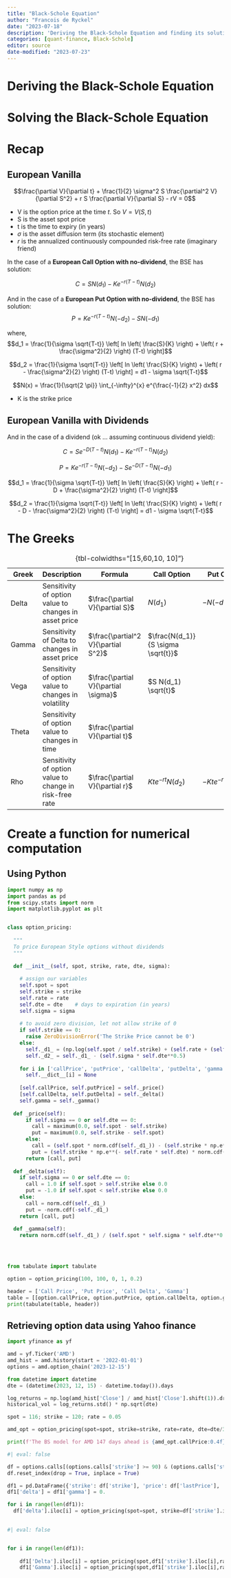 ```yaml
---
title: "Black-Schole Equation"
author: "Francois de Ryckel"
date: "2023-07-18"
description: 'Deriving the Black-Schole Equation and finding its solutions. Application with R and Python'
categories: [quant-finance, Black-Schole]
editor: source
date-modified: "2023-07-23"
---
```



# Deriving the Black-Schole Equation

# Solving the Black-Schole Equation 

# Recap 

## European Vanilla 

$$\frac{\partial V}{\partial t} + \frac{1}{2} \sigma^2 S \frac{\partial^2 V}{\partial S^2} + r S \frac{\partial V}{\partial S} - rV = 0$$

* V is the option price at the time $t$. So $V = V(S, t)$  
* S is the asset spot price
* t is the time to expiry (in years)
* $\sigma$ is the asset diffusion term (its stochastic element) 
* $r$ is the annualized continuously compounded risk-free rate (imaginary friend)

In the case of a **European Call Option with no-dividend**, the BSE has solution: 

$$C = S N(d_1) - K e^{-r(T-t)} N(d_2)$$

And in the case of a **European Put Option with no-dividend**, the BSE has solution: 
$$P = K e^{-r(T-t)}N(-d_2) - SN(-d_1)$$

where, 
$$d_1 = \frac{1}{\sigma \sqrt{T-t}} \left[ ln \left( \frac{S}{K} \right) + \left( r + \frac{\sigma^2}{2} \right) (T-t) \right]$$

$$d_2 = \frac{1}{\sigma \sqrt{T-t}} \left[ ln \left( \frac{S}{K} \right) + \left( r - \frac{\sigma^2}{2} \right) (T-t) \right] = d1 - \sigma \sqrt{T-t}$$

$$N(x) = \frac{1}{\sqrt{2 \pi}} \int_{-\infty}^{x} e^{\frac{-1}{2} x^2} dx$$ 

* K is the strike price 

## European Vanilla with Dividends 

And in the case of a dividend (ok ... assuming continuous dividend yield): 

$$C = S e^{-D(T-t)} N(d_1) - K e^{-r(T-t)} N(d_2)$$

$$P = K e^{-r(T-t)}N(-d_2) - Se^{-D(T-t)}N(-d_1)$$

$$d_1 = \frac{1}{\sigma \sqrt{T-t}} \left[ ln \left( \frac{S}{K} \right) + \left( r - D + \frac{\sigma^2}{2} \right) (T-t) \right]$$ 

$$d_2 = \frac{1}{\sigma \sqrt{T-t}} \left[ ln \left( \frac{S}{K} \right) + \left( r - D - \frac{\sigma^2}{2} \right) (T-t) \right] = d1 - \sigma \sqrt{T-t}$$

# The Greeks 

| Greek   |   Description                                          | Formula                                 | Call Option  | Put Option  | 
|---------|--------------------------------------------------------|-----------------------------------------|--------------| ------------|
| Delta   |  Sensitivity of option value to changes in asset price |  $\frac{\partial V}{\partial S}$        | $N(d_1)$     |  $-N(-d_!)$ |
| Gamma   |  Sensitivity of Delta to changes in asset price        |  $\frac{\partial^2 V}{\partial S^2}$    | $\frac{N(d_1)}{S \sigma \sqrt{t}}$ | |
| Vega    |  Sensitivity of option value to changes in volatility  |  $\frac{\partial V}{\partial \sigma}$   | $S N(d_1) \sqrt{t}$| |
| Theta   |  Sensitivity of option value to changes in time        |  $\frac{\partial V}{\partial t}$        |  | |
| Rho     |  Sensitivity of option value to change in risk-free rate |  $\frac{\partial V}{\partial r}$      | $Kte^{-rt} N(d_2)$ | $-Kte^{-rt} N(-d_2)$|

: {tbl-colwidths="[15,60,10, 10]"}

# Create a function for numerical computation  


## Using Python 

```python
import numpy as np
import pandas as pd
from scipy.stats import norm
import matplotlib.pyplot as plt 


class option_pricing: 
  
  """
  To price European Style options without dividends
  """
  
  def __init__(self, spot, strike, rate, dte, sigma): 
    
    # assign our variables
    self.spot = spot
    self.strike = strike
    self.rate = rate
    self.dte = dte    # days to expiration (in years)
    self.sigma = sigma
    
    # to avoid zero division, let not allow strike of 0
    if self.strike == 0: 
      raise ZeroDivisionError('The Strike Price cannot be 0')
    else: 
      self._d1_ = (np.log(self.spot / self.strike) + (self.rate + (self.sigma**2 / 2)) * dte) / (self.sigma * self.dte**0.5)
      self._d2_ = self._d1_ - (self.sigma * self.dte**0.5) 
    
    for i in ['callPrice', 'putPrice', 'callDelta', 'putDelta', 'gamma']: 
      self.__dict__[i] = None
      
    [self.callPrice, self.putPrice] = self._price() 
    [self.callDelta, self.putDelta] = self._delta()
    self.gamma = self._gamma()
    
  def _price(self): 
      if self.sigma == 0 or self.dte == 0: 
        call = maximum(0.0, self.spot - self.strike)
        put = maximum(0.0, self.strike - self.spot) 
      else: 
        call = (self.spot * norm.cdf(self._d1_)) - (self.strike * np.e**(- self.rate * self.dte) * norm.cdf(self._d2_))
        put = (self.strike * np.e**(- self.rate * self.dte) * norm.cdf(-self._d2_)) - (self.spot * norm.cdf(-self._d1_))
      return [call, put] 
    
  def _delta(self): 
    if self.sigma == 0 or self.dte == 0: 
      call = 1.0 if self.spot > self.strike else 0.0
      put = -1.0 if self.spot < self.strike else 0.0
    else: 
      call = norm.cdf(self._d1_)
      put = -norm.cdf(-self._d1_)
    return [call, put]
  
  def _gamma(self): 
    return norm.cdf(self._d1_) / (self.spot * self.sigma * self.dte**0.5)
    




```


```python
from tabulate import tabulate

option = option_pricing(100, 100, 0, 1, 0.2)

header = ['Call Price', 'Put Price', 'Call Delta', 'Gamma']
table = [[option.callPrice, option.putPrice, option.callDelta, option.gamma]]
print(tabulate(table, header))
```

## Retrieving option data using Yahoo finance 

```python
import yfinance as yf 

amd = yf.Ticker('AMD')
amd_hist = amd.history(start = '2022-01-01')
options = amd.option_chain('2023-12-15')

from datetime import datetime
dte = (datetime(2023, 12, 15) - datetime.today()).days 

log_returns = np.log(amd_hist['Close'] / amd_hist['Close'].shift(1)).dropna()
historical_vol = log_returns.std() * np.sqrt(dte)

spot = 116; strike = 120; rate = 0.05

amd_opt = option_pricing(spot=spot, strike=strike, rate=rate, dte=dte/365, sigma=historical_vol)

print(f'The BS model for AMD 147 days ahead is {amd_opt.callPrice:0.4f}')
```

```python
#| eval: false

df = options.calls[(options.calls['strike'] >= 90) & (options.calls['strike'] < 150)]
df.reset_index(drop = True, inplace = True)

df1 = pd.DataFrame({'strike': df['strike'], 'price': df['lastPrice'], 'impl_vol': df['impliedVolatility']})
df1['delta'] = df1['gamma'] = 0.

for i in range(len(df1)): 
  df['delta'].iloc[i] = option_pricing(spot=spot, strike=df['strike'].iloc[i], rate, dte=dte, sigma = df1['impl_vol'].iloc[i]).callDelta
  
```

```python
#| eval: false


for i in range(len(df1)):
    
    df1['Delta'].iloc[i] = option_pricing(spot,df1['strike'].iloc[i],rate,dte,df1['impl_vol'].iloc[i]).callDelta
    df1['Gamma'].iloc[i] = option_pricing(spot,df1['strike'].iloc[i],rate,dte,df1['impl_vol'].iloc[i]).gamma
```

